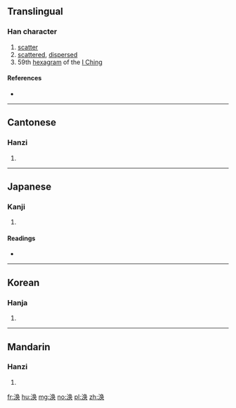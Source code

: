 {{also|渙}}
==Translingual==

===Han character===
{{Han char|rn=85|rad=水|as=07|sn=10|four=|canj=水弓月大 (ENBK), X水弓月大 (XENBK)}}

# [[scatter]]
# [[scattered]], [[dispersed]]
# 59th [[hexagram]] of the [[I Ching]]

====References====
* {{Han ref|kx=0627.311|hdz=31631.010|uh=6DA3|ud=28067}}

----

==Cantonese==

===Hanzi===
{{yue-hanzi|jyut=|y=wun6|tra=渙}}

# {{defn|lang=yue|sort=水07}}

----

==Japanese==

===Kanji===
{{ja-kanji|grade=|rs=水07}}

# {{defn|lang=ja|sort=水07}}

====Readings====
* {{ja-readings|on=[[かん]] (kan)|kun=[[あきらか]] (akiraka)}}

----

==Korean==

===Hanja===
{{ko-hanja|hangeul=환|eumhun=|rv=hwan|mr=hwan|y=hwan}}

# {{defn|lang=ko|sort=水07}}

----

==Mandarin==

===Hanzi===
{{cmn-hanzi|tra=渙|pin=[[huàn]] ([[huan4]])|wg=huan<sup>4</sup>}}

# {{defn|lang=cmn|sort=水07}}

[[fr:涣]]
[[hu:涣]]
[[mg:涣]]
[[no:涣]]
[[pl:涣]]
[[zh:涣]]